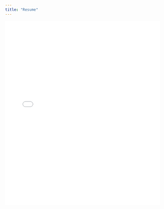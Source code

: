 ```yaml
---
title: "Resume"
---
```


::: {style="text-align: center;"}

<iframe 
    src="Resume_Google_12122024.pdf" 
    style="width: 100%; height: 600px; border: none;">
</iframe>

:::
